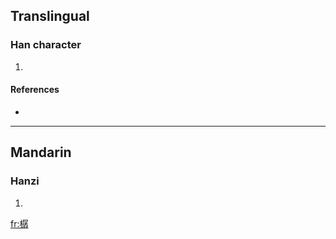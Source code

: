 ==Translingual==

===Han character===
{{Han char|rn=75|rad=木|as=12|sn=16|four=4794<sub>7</sub>|canj=木尸弓木 (DSND)}}

# {{defn|Han|sort=木12}}

====References====
* {{Han ref|kx=0552.030|dkj=15499|hdz=21296.180|uh=6A3C|ud=27196|bh=E9D7|bd=59863}}

----

==Mandarin==

===Hanzi===
{{cmn-hanzi|pin=[[zhēn]] ([[zhen1]])|wg=chen<sup>1</sup>}}

# {{defn|Mandarin}}

[[fr:樼]]